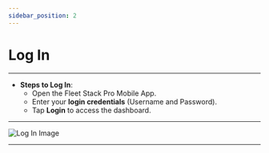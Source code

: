 ```yaml
---
sidebar_position: 2
---
```


# Log In
---
- **Steps to Log In**:
  - Open the Fleet Stack Pro Mobile App.
  - Enter your **login credentials** (Username and Password).
  - Tap **Login** to access the dashboard.
---

<div
  style={{
    display: 'flex',
    justifyContent: 'center',
    alignItems: 'center',
    height: '500px',
  }}
>
  <img
   src="/assets/pro/SignUp.jpg"
    alt="Log In Image"
    style={{
      width: '250px',
      border: '1px solid #ccc',
      borderRadius: '8px',
      boxShadow: '0 4px 6px rgba(0, 0, 0, 0.1)',
    }}
  />
</div>

---
